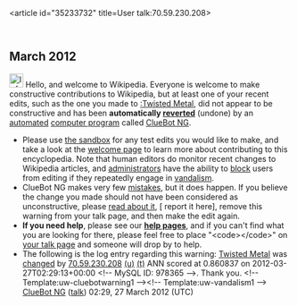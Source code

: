 <article id="35233732" title=User talk:70.59.230.208>
	<talkpage id="35233732" title="User talk:70.59.230.208">


== March 2012 ==
[[Image:Information.svg|left|25px|alt=|link=]] Hello, and welcome to Wikipedia. Everyone is welcome to make constructive contributions to Wikipedia, but at least one of your recent edits, such as the one you made to [[:Twisted Metal]], did not appear to be constructive and has been '''automatically [[Help:Reverting|reverted]]''' (undone) by an [[automated]] [[computer program]] called [[User:ClueBot NG|ClueBot NG]]. 
* Please use [[Wikipedia:Sandbox|the sandbox]] for any test edits you would like to make, and take a look at the [[Wikipedia:Introduction|welcome page]] to learn more about contributing to this encyclopedia. Note that human editors do monitor recent changes to Wikipedia articles, and [[WP:ADMINS|administrators]] have the ability to [[WP:BLOCK|block]] users from editing if they repeatedly engage in [[WP:vandalism|vandalism]].
* ClueBot NG makes very few [[User:ClueBot NG#Information About False Positives|mistakes]], but it does happen. If you believe the change you made should not have been considered as unconstructive, please [[User:ClueBot NG#Information About False Positives|read about it]], [{{User:ClueBot NG/Warnings/FPReport|978365}} report it here], remove this warning from your talk page, and then make the edit again.
*'''If you need help''', please see our '''[[Help:Contents|help pages]]''', and if you can't find what you are looking for there, please feel free to place &quot;&lt;code&gt;{{tl|helpme}}&lt;/code&gt;&quot; on [[Special:MyTalk|your talk page]] and someone will drop by to help.
* The following is the log entry regarding this warning: [[Twisted Metal]] was [http://en.wikipedia.org/w/index.php?title=Twisted+Metal&amp;diff=484115091&amp;oldid=483327595 changed] by [[Special:Contributions/70.59.230.208|70.59.230.208]] [[User:70.59.230.208|(u)]] [[User talk:70.59.230.208|(t)]] ANN scored at 0.860837 on 2012-03-27T02:29:13+00:00 &lt;!-- MySQL ID: 978365 --&gt;. Thank you. &lt;!-- Template:uw-cluebotwarning1 --&gt;&lt;!-- Template:uw-vandalism1 --&gt; [[User:ClueBot NG|ClueBot NG]] ([[User talk:ClueBot NG|talk]]) 02:29, 27 March 2012 (UTC)
	</talkpage>
</article>
